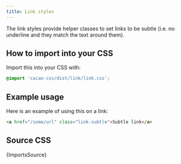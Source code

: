 ```yaml
---
title: Link styles
---
```


The link styles provide helper classes to set links to be subtle (i.e. no underline and they match the text around them).


## How to import into your CSS

Import this into your CSS with:

```css
@import 'cacao-css/dist/link/link.css';
```

## Example usage

Here is an example of using this on a link:

```html
<a href="/some/url" class="link-subtle">Subtle link</a>
```

## Source CSS

<!-- markdownlint-disable -->

<CodeBlock language="css" title="link/link.css">{ImportsSource}</CodeBlock>
